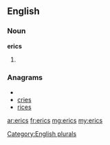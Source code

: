 ==English==

===Noun===
'''erics'''

# {{plural of|[[eric]]}}

===Anagrams===
* {{alphagram|ceirs}}
* [[cries#English|cries]]
* [[rices#English|rices]]


[[Category:English plurals]]

[[ar:erics]]
[[fr:erics]]
[[mg:erics]]
[[my:erics]]